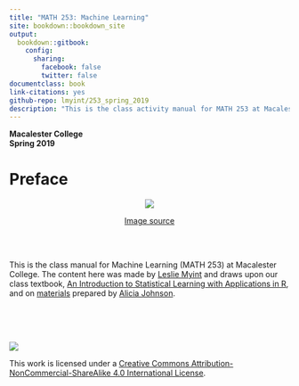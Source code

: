```yaml
--- 
title: "MATH 253: Machine Learning"
site: bookdown::bookdown_site
output:
  bookdown::gitbook:
    config:
      sharing:
        facebook: false
        twitter: false
documentclass: book
link-citations: yes
github-repo: lmyint/253_spring_2019
description: "This is the class activity manual for MATH 253 at Macalester College."
---
```


**Macalester College**    
**Spring 2019**

# Preface {-}

<center>
![](images/ml_robot.jpg)

[Image source](https://cdn.redshift.autodesk.com/2016/05/Machine-Learning-hero.jpg)
</center>

<br>
<br>

This is the class manual for Machine Learning (MATH 253) at Macalester College. The content here was made by [Leslie Myint](https://lmyint.github.io) and draws upon our class textbook, [An Introduction to Statistical Learning with Applications in R](http://www-bcf.usc.edu/~gareth/ISL/), and on [materials](https://ajohns24.github.io/253_Fall_18/index.html) prepared by [Alicia Johnson](http://aliciajohnson78.weebly.com/).

<br>
<br>
<br>

![](images/cc_license_button.png)

This work is licensed under a [Creative Commons Attribution-NonCommercial-ShareAlike 4.0 International License](https://creativecommons.org/licenses/by-nc-sa/4.0/).

